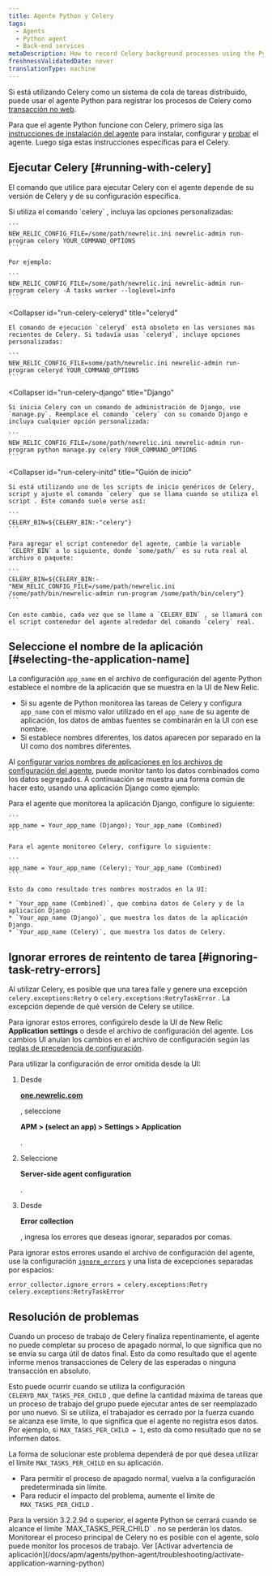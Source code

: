 ```yaml
---
title: Agente Python y Celery
tags:
  - Agents
  - Python agent
  - Back-end services
metaDescription: How to record Celery background processes using the Python agent.
freshnessValidatedDate: never
translationType: machine
---
```


Si está utilizando Celery como un sistema de cola de tareas distribuido, puede usar el agente Python para registrar los procesos de Celery como [transacción no web](/docs/apm/transactions/intro-transactions/monitor-background-processes-other-non-web-transactions).

Para que el agente Python funcione con Celery, primero siga las [instrucciones de instalación del agente](/docs/agents/python-agent/installation-and-configuration/python-agent-installation) para instalar, configurar y [probar](/docs/agents/python-agent/installation-and-configuration/testing-python-agent) el agente. Luego siga estas instrucciones específicas para el Celery.

## Ejecutar Celery [#running-with-celery]

El comando que utilice para ejecutar Celery con el agente depende de su versión de Celery y de su configuración específica.

<CollapserGroup>
  <Collapser
    id="run-celery-celery"
    title="celery"
  >
    Si utiliza el comando `celery` , incluya las opciones personalizadas:

    ```
    NEW_RELIC_CONFIG_FILE=/some/path/newrelic.ini newrelic-admin run-program celery YOUR_COMMAND_OPTIONS
    ```

    Por ejemplo:

    ```
    NEW_RELIC_CONFIG_FILE=/some/path/newrelic.ini newrelic-admin run-program celery -A tasks worker --loglevel=info
    ```
  </Collapser>

  <Collapser
    id="run-celery-celeryd"
    title="celeryd"
  >
    El comando de ejecución `celeryd` está obsoleto en las versiones más recientes de Celery. Si todavía usas `celeryd`, incluye opciones personalizadas:

    ```
    NEW_RELIC_CONFIG_FILE=some/path/newrelic.ini newrelic-admin run-program celeryd YOUR_COMMAND_OPTIONS
    ```
  </Collapser>

  <Collapser
    id="run-celery-django"
    title="Django"
  >
    Si inicia Celery con un comando de administración de Django, use `manage.py`. Reemplace el comando `celery` con su comando Django e incluya cualquier opción personalizada:

    ```
    NEW_RELIC_CONFIG_FILE=/some/path/newrelic.ini newrelic-admin run-program python manage.py celery YOUR_COMMAND_OPTIONS
    ```
  </Collapser>

  <Collapser
    id="run-celery-initd"
    title="Guión de inicio"
  >
    Si está utilizando uno de los scripts de inicio genéricos de Celery, script y ajuste el comando `celery` que se llama cuando se utiliza el script . Este comando suele verse así:

    ```
    CELERY_BIN=${CELERY_BIN:-"celery"}
    ```

    Para agregar el script contenedor del agente, cambie la variable `CELERY_BIN` a lo siguiente, donde `some/path/` es su ruta real al archivo o paquete:

    ```
    CELERY_BIN=${CELERY_BIN:-"NEW_RELIC_CONFIG_FILE=/some/path/newrelic.ini /some/path/bin/newrelic-admin run-program /some/path/bin/celery"}
    ```

    Con este cambio, cada vez que se llame a `CELERY_BIN` , se llamará con el script contenedor del agente alrededor del comando `celery` real.
  </Collapser>
</CollapserGroup>

## Seleccione el nombre de la aplicación [#selecting-the-application-name]

La configuración `app_name` en el archivo de configuración del agente Python establece el nombre de la aplicación que se muestra en la UI de New Relic.

* Si su agente de Python monitorea las tareas de Celery y configura `app_name` con el mismo valor utilizado en el `app_name` de su agente de aplicación, los datos de ambas fuentes se combinarán en la UI con ese nombre.
* Si establece nombres diferentes, los datos aparecen por separado en la UI como dos nombres diferentes.

Al [configurar varios nombres de aplicaciones en los archivos de configuración del agente](/docs/agents/manage-apm-agents/app-naming/use-multiple-names-app), puede monitor tanto los datos combinados como los datos segregados. A continuación se muestra una forma común de hacer esto, usando una aplicación Django como ejemplo:

<CollapserGroup>
  <Collapser
    id="multiple-app-names"
    title="Usar múltiples nombres de aplicaciones"
  >
    Para el agente que monitorea la aplicación Django, configure lo siguiente:

    ```
    app_name = Your_app_name (Django); Your_app_name (Combined)
    ```

    Para el agente monitoreo Celery, configure lo siguiente:

    ```
    app_name = Your_app_name (Celery); Your_app_name (Combined)
    ```

    Esto da como resultado tres nombres mostrados en la UI:

    * `Your_app_name (Combined)`, que combina datos de Celery y de la aplicación Django
    * `Your_app_name (Django)`, que muestra los datos de la aplicación Django.
    * `Your_app_name (Celery)`, que muestra los datos de Celery.
  </Collapser>
</CollapserGroup>

## Ignorar errores de reintento de tarea [#ignoring-task-retry-errors]

Al utilizar Celery, es posible que una tarea falle y genere una excepción `celery.exceptions:Retry` o `celery.exceptions:RetryTaskError` . La excepción depende de qué versión de Celery se utilice.

Para ignorar estos errores, configúrelo desde la UI de New Relic <DoNotTranslate>**Application settings**</DoNotTranslate> o desde el archivo de configuración del agente. Los cambios UI anulan los cambios en el archivo de configuración según las [reglas de precedencia de configuración](/docs/agents/python-agent/installation-configuration/python-agent-configuration#options).

Para utilizar la configuración de error omitida desde la UI:

1. Desde

   <DoNotTranslate>**[one.newrelic.com](https://one.newrelic.com/all-capabilities)**</DoNotTranslate>

   , seleccione

   <DoNotTranslate>**APM > (select an app) > Settings > Application**</DoNotTranslate>

   .

2. Seleccione

   <DoNotTranslate>**Server-side agent configuration**</DoNotTranslate>

   .

3. Desde

   <DoNotTranslate>**Error collection**</DoNotTranslate>

   , ingresa los errores que deseas ignorar, separados por comas.

Para ignorar estos errores usando el archivo de configuración del agente, use la configuración [`ignore_errors`](/docs/agents/python-agent/installation-configuration/python-agent-configuration#error-ignore) y una lista de excepciones separadas por espacios:

```
error_collector.ignore_errors = celery.exceptions:Retry celery.exceptions:RetryTaskError
```

## Resolución de problemas

Cuando un proceso de trabajo de Celery finaliza repentinamente, el agente no puede completar su proceso de apagado normal, lo que significa que no se envía su carga útil de datos final. Esto da como resultado que el agente informe menos transacciones de Celery de las esperadas o ninguna transacción en absoluto.

Esto puede ocurrir cuando se utiliza la configuración `CELERYD_MAX_TASKS_PER_CHILD` , que define la cantidad máxima de tareas que un proceso de trabajo del grupo puede ejecutar antes de ser reemplazado por uno nuevo. Si se utiliza, el trabajador es cerrado por la fuerza cuando se alcanza ese límite, lo que significa que el agente no registra esos datos. Por ejemplo, si `MAX_TASKS_PER_CHILD = 1`, esto da como resultado que no se informen datos.

La forma de solucionar este problema dependerá de por qué desea utilizar el límite `MAX_TASKS_PER_CHILD` en su aplicación.

* Para permitir el proceso de apagado normal, vuelva a la configuración predeterminada sin límite.
* Para reducir el impacto del problema, aumente el límite de `MAX_TASKS_PER_CHILD` .

<Callout variant="important">
  Para la versión 3.2.2.94 o superior, el agente Python se cerrará cuando se alcance el límite `MAX_TASKS_PER_CHILD` . no se perderán los datos.
</Callout>

<Callout variant="important">
  Monitorear el proceso principal de Celery no es posible con el agente, solo puede monitor los procesos de trabajo. Ver [Activar advertencia de aplicación](/docs/apm/agents/python-agent/troubleshooting/activate-application-warning-python)
</Callout>